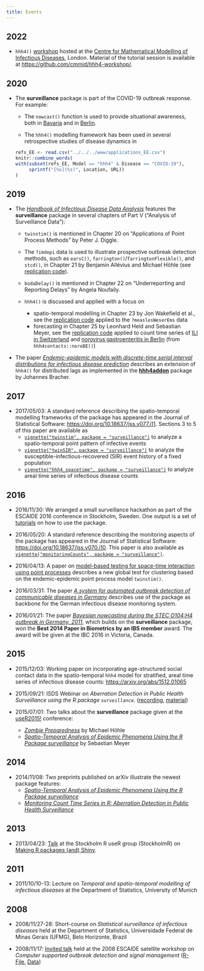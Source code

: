 ```yaml
---
title: Events
---
```


## 2022

- `hhh4()` [workshop](https://cmmid.github.io/hhh4-workshop/)
  hosted at the [Centre for Mathematical Modelling of Infectious
  Diseases](https://www.lshtm.ac.uk/research/centres/centre-mathematical-modelling-infectious-diseases),
  London.  Material of the tutorial session is available at
  <https://github.com/cmmid/hhh4-workshop/>.

## 2020

- The **surveillance** package is part of the COVID-19 outbreak response.
  For example:

  - The `nowcast()` function is used to provide situational awareness,
    both in [Bavaria](https://corona.stat.uni-muenchen.de/nowcast/)
    and in [Berlin](https://www.berlin.de/corona/lagebericht/desktop/corona.html).

  - The `hhh4()` modelling framework has been used in several
    retrospective studies of disease dynamics in
```r
refs_EE <- read.csv("../../../www/applications_EE.csv")
knitr::combine_words(
  with(subset(refs_EE, Model == "hhh4" & Disease == "COVID-19"),
       sprintf("[%s](%s)", Location, URL))
)
```

## 2019

- The [*Handbook of Infectious Disease Data Analysis*](https://doi.org/10.1201/9781315222912)
  features the **surveillance** package in several chapters of Part V
  ("Analysis of Surveillance Data"):
  
  - `twinstim()` is mentioned in Chapter 20 on
    "Applications of Point Process Methods" by Peter J. Diggle.

  - The `?imdepi` data is used to illustrate prospective outbreak detection
    methods, such as `earsC()`, `farrington()`/`farringtonFlexible()`, and
    `stcd()`, in Chapter 21 by Benjamin Allévius and Michael Höhle
    (see [replication code](https://github.com/BenjaK/ProspectiveDetectionChapter)).

  - `bodaDelay()` is mentioned in Chapter 22 on "Underreporting and
    Reporting Delays" by Angela Noufaily.
  
  - `hhh4()` is discussed and applied with a focus on
    - spatio-temporal modelling in Chapter 23 by Jon Wakefield et al., see
      the [replication code](https://arxiv.org/src/1711.00555v1/anc)
      applied to the `?measlesWeserEms` data
    - forecasting in Chapter 25 by Leonhard Held and Sebastian Meyer, see
      the [replication code](https://hidda.github.io/forecasting/)
      applied to count time series of
      [ILI in Switzerland](https://hidda.github.io/forecasting/reference/CHILI.html)
      and [norovirus gastroenteritis in Berlin](https://hidda.github.io/forecasting/articles/BNV_files/figure-html/BNV_stsplot-1.png)
      (from `hhh4contacts::noroBE()`)

- The paper
  [*Endemic-epidemic models with discrete-time serial interval distributions for infectious disease prediction*](https://arxiv.org/abs/1901.03090)
  describes an extension of `hhh4()` for distributed lags
  as implemented in the
  [**hhh4addon**](https://github.com/jbracher/hhh4addon) package by
  Johannes Bracher.

## 2017

- 2017/05/03: A standard reference describing the spatio-temporal modelling
  frameworks of the package has appeared in the Journal of Statistical Software:
  <https://doi.org/10.18637/jss.v077.i11>.
  Sections 3 to 5 of this paper are available as
  - [`vignette("twinstim", package = "surveillance")`](https://CRAN.R-project.org/package=surveillance/vignettes/twinstim.pdf)
    to analyze a spatio-temporal point pattern of infective events
  - [`vignette("twinSIR", package = "surveillance")`](https://CRAN.R-project.org/package=surveillance/vignettes/twinSIR.pdf)
    to analyze the susceptible-infectious-recovered (SIR) event history of a fixed population
  - [`vignette("hhh4_spacetime", package = "surveillance")`](https://CRAN.R-project.org/package=surveillance/vignettes/hhh4_spacetime.pdf)
    to analyze areal time series of infectious disease counts

## 2016

- 2016/11/30: We arranged a small surveillance hackathon as part of the
  ESCAIDE 2016 conference in Stockholm, Sweden. One output is a set of
  [tutorials](https://surveillancer.github.io/tutorials/) on how to use
  the package.

- 2016/05/20: A standard reference describing the monitoring aspects of the
  package has appeared in the Journal of Statistical Software:
  <https://doi.org/10.18637/jss.v070.i10>.
  This paper is also available as
  [`vignette("monitoringCounts", package = "surveillance")`](https://CRAN.R-project.org/package=surveillance/vignettes/monitoringCounts.pdf).

- 2016/04/13: A paper on [model-based testing for space-time interaction using
  point processes](https://doi.org/10.1016/j.sste.2016.03.002)
  describes a new global test for clustering based on the endemic-epidemic point
  process model `twinstim()`.

- 2016/03/31: The paper [*A system for automated outbreak detection of communicable
  diseases in Germany*](https://doi.org/10.2807/1560-7917.ES.2016.21.13.30180)
  describes use of the package as backbone for the German infectious
  disease monitoring system.

- 2016/01/21: The paper [*Bayesian nowcasting during the STEC O104:H4 outbreak in
  Germany, 2011*](https://doi.org/10.1111/biom.12194),
  which builds on the **surveillance** package, won the **Best 2014 Paper in
  Biometrics by an IBS member** award. The award will be given at the
  IBC 2016 in Victoria, Canada.

## 2015

- 2015/12/03: Working paper on incorporating age-structured social
  contact data in the spatio-temporal `hhh4` model for stratified, areal
  time series of infectious disease counts: <https://arxiv.org/abs/1512.01065>

- 2015/09/21: ISDS Webinar on *Aberration Detection in Public Health
  Surveillance using the R package `surveillance`*.
  ([recording](https://vimeo.com/140669369),
  [material](https://sites.google.com/site/rapplicationforbiosurveillance/home/meetings))
  
- 2015/07/01: Two talks about the **surveillance** package given at the
  [useR2015!](https://user2015.math.aau.dk) conference:
  - [*Zombie Preparedness*](https://staff.math.su.se/hoehle/software/surveillance/hoehle-userR2015-web.pdf)
    by Michael H&ouml;hle
  - [*Spatio-Temporal Analysis of Epidemic Phenomena Using the R Package
    surveillance*](https://user2015.math.aau.dk/presentations/40.pdf)
    by Sebastian Meyer

## 2014

- 2014/11/08: Two preprints published on arXiv illustrate the newest
  package features:
  - [*Spatio-Temporal Analysis of Epidemic Phenomena Using the R Package
    surveillance*](https://arxiv.org/abs/1411.0416)
  - [*Monitoring Count Time Series in R: Aberration Detection in Public
    Health Surveillance*](https://arxiv.org/abs/1411.1292)

## 2013

- 2013/04/23: [Talk](https://surveillance.R-forge.R-project.org/slides/StockholmR-Hoehle_4.pdf) at the Stockholm R useR
  group (StockholmR) on [Making R packages (and) Shiny](https://www.meetup.com/StockholmR/events/105738342/).

## 2011

- 2011/10/10-13: Lecture on *Temporal and spatio-temporal modelling of infectious
  diseases* at the Department of Statistics, University of Munich

## 2008

- 2008/11/27-28: Short-course on *Statistical surveillance of infectious diseases*
  held at the Department of Statistics, Universidade Federal de Minas Gerais
  (UFMG), Belo Horizonte, Brazil

- 2008/11/17: [Invited talk](https://surveillance.R-forge.R-project.org/slides/hoehle-surveillance.pdf) held at the 2008
  ESCAIDE satellite workshop on *Computer supported outbreak detection and signal
  management* ([R-File](https://surveillance.R-forge.R-project.org/slides/hoehle-surveillance.R), [Data](https://surveillance.R-forge.R-project.org/slides/ha.csv))
